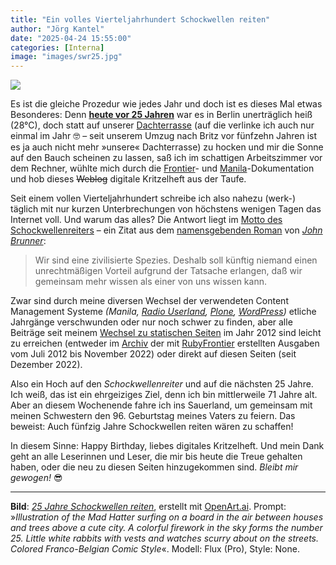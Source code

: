 ```yaml
---
title: "Ein volles Vierteljahrhundert Schockwellen reiten"
author: "Jörg Kantel"
date: "2025-04-24 15:55:00"
categories: [Interna]
image: "images/swr25.jpg"
---
```


[![](images/swr25-b.jpg)](https://www.flickr.com/photos/schockwellenreiter/54470466992/)

Es ist die gleiche Prozedur wie jedes Jahr und doch ist es dieses Mal etwas Besonderes: Denn **[heute vor 25 Jahren](http://www.schockwellenreiter.de/2000/04/24.html)** war es in Berlin unerträglich heiß (28°C), doch statt auf unserer [Dachterrasse](http://www.kantel.de/privat/dg.html) (auf die verlinke ich auch nur einmal im Jahr 🤓 – seit unserem Umzug nach Britz vor fünfzehn Jahren ist es ja auch nicht mehr »unsere« Dachterrasse) zu hocken und mir die Sonne auf den Bauch scheinen zu lassen, saß ich im schattigen Arbeitszimmer vor dem Rechner, wühlte mich durch die [Frontier](http://cognitiones.kantel-chaos-team.de/webworking/frameworks/frontier.html)- und [Manila](http://cognitiones.kantel-chaos-team.de/webworking/cms/manila.html)-Dokumentation und hob dieses ~~Weblog~~ digitale Kritzelheft aus der Taufe.

Seit einem vollen Vierteljahrhundert schreibe ich also nahezu (werk-) täglich mit nur kurzen Unterbrechungen von höchstens wenigen Tagen das Internet voll. Und warum das alles? Die Antwort liegt im [Motto des Schockwellenreiters](http://www.schockwellenreiter.de/2000/04/23.html) – ein Zitat aus dem [namensgebenden Roman](https://de.wikipedia.org/wiki/Der_Schockwellenreiter) von *[John Brunner](https://de.wikipedia.org/wiki/John_Brunner)*:

>Wir sind eine zivilisierte Spezies. Deshalb soll künftig niemand einen unrechtmäßigen Vorteil aufgrund der Tatsache erlangen, daß wir gemeinsam mehr wissen als einer von uns wissen kann.

Zwar sind durch meine diversen Wechsel der verwendeten Content Management Systeme *(Manila, [Radio Userland](http://cognitiones.kantel-chaos-team.de/webworking/cms/radiouserland.html), [Plone](http://cognitiones.kantel-chaos-team.de/webworking/cms/plone.html), [WordPress](http://cognitiones.kantel-chaos-team.de/webworking/cms/wordpress.html))* etliche Jahrgänge verschwunden oder nur noch schwer zu finden, aber alle Beiträge seit meinem [Wechsel zu statischen Seiten](http://blog.schockwellenreiter.de/2012/10/20121010.html) im Jahr 2012 sind leicht zu erreichen (entweder im [Archiv](http://blog.schockwellenreiter.de/archiv2022.html) der mit [RubyFrontier](http://cognitiones.kantel-chaos-team.de/webworking/staticsites/rubyfrontier.html) erstellten Ausgaben vom Juli 2012 bis November 2022) oder direkt auf diesen Seiten (seit Dezember 2022).

Also ein Hoch auf den *Schockwellenreiter* und auf die nächsten 25 Jahre. Ich weiß, das ist ein ehrgeiziges Ziel, denn ich bin mittlerweile 71&nbsp;Jahre alt. Aber an diesem Wochenende fahre ich ins Sauerland, um gemeinsam mit meinen Schwestern den 96.&nbsp;Geburtstag meines Vaters zu feiern. Das beweist: Auch fünfzig Jahre Schockwellen reiten wären zu schaffen!

In diesem Sinne: Happy Birthday, liebes digitales Kritzelheft. Und mein Dank geht an alle Leserinnen und Leser, die mir bis heute die Treue gehalten haben, oder die neu zu diesen Seiten hinzugekommen sind. *Bleibt mir gewogen!*&nbsp;😎

---

**Bild**: *[25 Jahre Schockwellen reiten](https://www.flickr.com/photos/schockwellenreiter/54470466992/)*, erstellt mit [OpenArt.ai](https://openart.ai/home). Prompt: »*Illustration of the Mad Hatter surfing on a board in the air between houses and trees above a cute city. A colorful firework in the sky forms the number 25. Little white rabbits with vests and watches scurry about on the streets. Colored Franco-Belgian Comic Style*«. Modell: Flux (Pro), Style: None.

